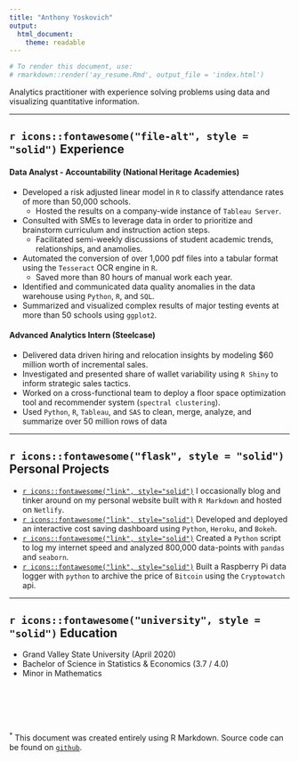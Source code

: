 ```yaml
---
title: "Anthony Yoskovich"
output: 
  html_document: 
    theme: readable
---
```


```r
# To render this document, use:
# rmarkdown::render('ay_resume.Rmd', output_file = 'index.html')
```

Analytics practitioner with experience solving problems using data and visualizing quantitative information.

****

## `r icons::fontawesome("file-alt", style = "solid")` Experience

#### Data Analyst - Accountability (National Heritage Academies)
- Developed a risk adjusted linear model in `R` to classify attendance rates of more than 50,000 schools.
  - Hosted the results on a company-wide instance of `Tableau Server`.
- Consulted with SMEs to leverage data in order to prioritize and brainstorm curriculum and instruction action steps.
  - Facilitated semi-weekly discussions of student academic trends, relationships, and anamolies.
- Automated the conversion of over 1,000 pdf files into a tabular format using the `Tesseract` OCR engine in `R`.
  - Saved more than 80 hours of manual work each year.
- Identified and communicated data quality anomalies in the data warehouse using `Python`, `R`, and `SQL`.
- Summarized and visualized complex results of major testing events at more than 50 schools using `ggplot2`.


#### Advanced Analytics Intern (Steelcase)
- Delivered data driven hiring and relocation insights by modeling $60 million worth of incremental sales.
- Investigated and presented share of wallet variability using `R Shiny` to inform strategic sales tactics.
- Worked on a cross-functional team to deploy a floor space optimization tool and recommender system (`spectral clustering`).
- Used `Python`, `R`, `Tableau`, and `SAS` to clean, merge, analyze, and summarize over 50 million rows of data

****

## `r icons::fontawesome("flask", style = "solid")` Personal Projects
- [`r icons::fontawesome("link", style="solid")`](https://anthonyyoskovich.com/) I occasionally blog and tinker around on my personal website built with `R Markdown` and hosted on `Netlify`.
- [`r icons::fontawesome("link", style="solid")`](https://amisaving.herokuapp.com/myapp) Developed and deployed an interactive cost saving dashboard using `Python`, `Heroku`, and `Bokeh`.
- [`r icons::fontawesome("link", style="solid")`](https://anthonyyoskovich.com/project/internet-traffic/) Created a `Python` script to log my internet speed and analyzed 800,000 data-points with `pandas` and `seaborn`.
- [`r icons::fontawesome("link", style="solid")`](https://www.youtube.com/watch?v=KQN2H1IuiuM&t=2s) Built a Raspberry Pi data logger with `python` to archive the price of `Bitcoin` using the `Cryptowatch` api.


****

## `r icons::fontawesome("university", style = "solid")` Education
- Grand Valley State University (April 2020)
- Bachelor of Science in Statistics & Economics (3.7 / 4.0)
- Minor in Mathematics


<br>
<br>
<br>
<br>

<sup>*</sup> This document was created entirely using R Markdown. Source code can be found on [`github`](https://github.com/ayoskovich/resume).